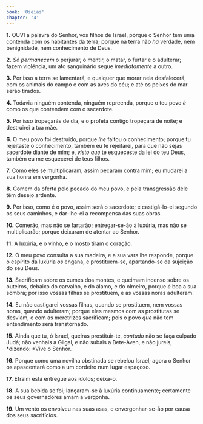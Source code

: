 ```yaml
---
book: 'Oseias'
chapter: '4'
---
```


**1.** OUVI a palavra do Senhor, vós filhos de Israel, porque o Senhor tem uma contenda com os habitantes da terra; porque na terra não *há* verdade, nem benignidade, nem conhecimento de Deus.

**2.** *Só permanecem* o perjurar, o mentir, o matar, o furtar e o adulterar; fazem violência, um ato sanguinário segue *imediatamente* a outro.

**3.** Por isso a terra se lamentará, e qualquer que morar nela desfalecerá, com os animais do campo e com as aves do céu; e até os peixes do mar serão tirados.

**4.** Todavia ninguém contenda, ninguém repreenda, porque o teu povo *é* como os que contendem com o sacerdote.

**5.** Por isso tropeçarás de dia, e o profeta contigo tropeçará de noite; e destruirei a tua mãe.

**6.** O meu povo foi destruído, porque *lhe* faltou o conhecimento; porque tu rejeitaste o conhecimento, também eu te rejeitarei, para que não sejas sacerdote diante de mim; e, *visto que* te esqueceste da lei do teu Deus, também eu me esquecerei de teus filhos.

**7.** Como eles se multiplicaram, assim pecaram contra mim; eu mudarei a sua honra em vergonha.

**8.** Comem da oferta pelo pecado do meu povo, e pela transgressão dele têm desejo ardente.

**9.** Por isso, como é o povo, assim será o sacerdote; e castigá-lo-ei segundo os seus caminhos, e dar-lhe-ei a recompensa das suas obras.

**10.** Comerão, mas não se fartarão; entregar-se-ão à luxúria, mas não se multiplicarão; porque deixaram de atentar ao Senhor.

**11.** A luxúria, e o vinho, e o mosto tiram o coração.

**12.** O meu povo consulta a sua madeira, e a sua vara lhe responde, porque o espírito da luxúria *os* engana, e prostituem-se, apartando-se da sujeição do seu Deus.

**13.** Sacrificam sobre os cumes dos montes, e queimam incenso sobre os outeiros, debaixo do carvalho, e do álamo, e do olmeiro, porque *é* boa a sua sombra; por isso vossas filhas se prostituem, e as vossas noras adulteram.

**14.** Eu não castigarei vossas filhas, quando se prostituem, nem vossas noras, quando adulteram; porque eles mesmos com as prostitutas se desviam, e com as meretrizes sacrificam; pois o povo *que* não tem entendimento será transtornado.

**15.** Ainda que tu, ó Israel, queiras prostituir-te, *contudo* não se faça culpado Judá; não venhais a Gilgal, e não subais a Bete-Áven, e não jureis, *dizendo: *Vive o Senhor.

**16.** Porque como uma novilha obstinada se rebelou Israel; agora o Senhor os apascentará como a um cordeiro num lugar espaçoso.

**17.** Efraim está entregue aos ídolos; deixa-o.

**18.** A sua bebida se foi; lançaram-se à luxúria continuamente; certamente os seus governadores amam a vergonha.

**19.** Um vento os envolveu nas suas asas, e envergonhar-se-ão por causa dos seus sacrifícios.
